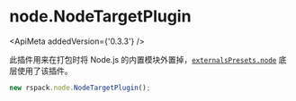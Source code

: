 
# node.NodeTargetPlugin

<ApiMeta addedVersion={'0.3.3'} />

此插件用来在打包时将 Node.js 的内置模块外置掉，[`externalsPresets.node`](/config/externals#node) 底层使用了该插件。

```js
new rspack.node.NodeTargetPlugin();
```
